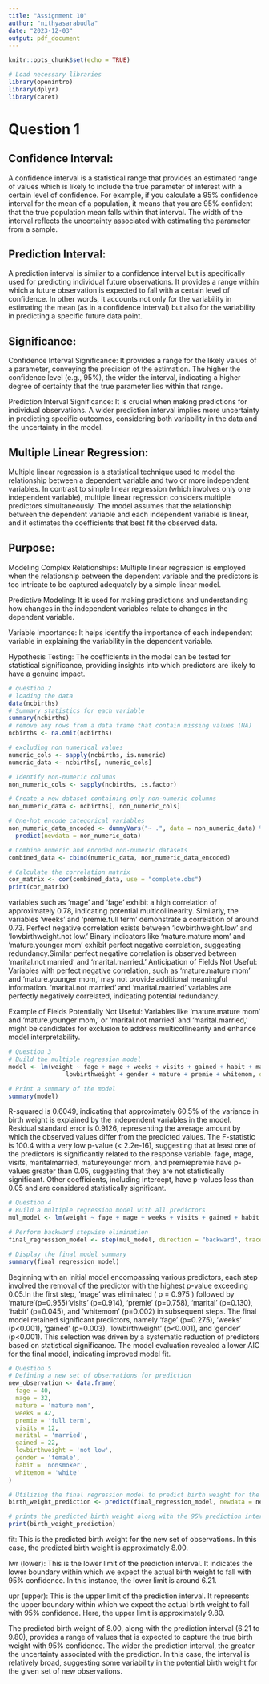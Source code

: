 ```yaml
---
title: "Assignment 10"
author: "nithyasarabudla"
date: "2023-12-03"
output: pdf_document
---
```


```r
knitr::opts_chunk$set(echo = TRUE)
```

```r
# Load necessary libraries
library(openintro)
library(dplyr)
library(caret)
```
# Question 1 

## Confidence Interval:
A confidence interval is a statistical range that provides an estimated range of values which is likely to include the true parameter of interest with a certain level of confidence. For example, if you calculate a 95% confidence interval for the mean of a population, it means that you are 95% confident that the true population mean falls within that interval. The width of the interval reflects the uncertainty associated with estimating the parameter from a sample.

## Prediction Interval:
A prediction interval is similar to a confidence interval but is specifically used for predicting individual future observations. It provides a range within which a future observation is expected to fall with a certain level of confidence. In other words, it accounts not only for the variability in estimating the mean (as in a confidence interval) but also for the variability in predicting a specific future data point.

## Significance:

Confidence Interval Significance: It provides a range for the likely values of a parameter, conveying the precision of the estimation. The higher the confidence level (e.g., 95%), the wider the interval, indicating a higher degree of certainty that the true parameter lies within that range.

Prediction Interval Significance: It is crucial when making predictions for individual observations. A wider prediction interval implies more uncertainty in predicting specific outcomes, considering both variability in the data and the uncertainty in the model.

## Multiple Linear Regression:
Multiple linear regression is a statistical technique used to model the relationship between a dependent variable and two or more independent variables. In contrast to simple linear regression (which involves only one independent variable), multiple linear regression considers multiple predictors simultaneously. The model assumes that the relationship between the dependent variable and each independent variable is linear, and it estimates the coefficients that best fit the observed data.

## Purpose:
Modeling Complex Relationships: Multiple linear regression is employed when the relationship between the dependent variable and the predictors is too intricate to be captured adequately by a simple linear model.

Predictive Modeling: It is used for making predictions and understanding how changes in the independent variables relate to changes in the dependent variable.

Variable Importance: It helps identify the importance of each independent variable in explaining the variability in the dependent variable.

Hypothesis Testing: The coefficients in the model can be tested for statistical significance, providing insights into which predictors are likely to have a genuine impact.

```r
# question 2
# loading the data 
data(ncbirths)
# Summary statistics for each variable
summary(ncbirths)
# remove any rows from a data frame that contain missing values (NA)
ncbirths <- na.omit(ncbirths)
```


```r
# excluding non numerical values  
numeric_cols <- sapply(ncbirths, is.numeric)
numeric_data <- ncbirths[, numeric_cols]

# Identify non-numeric columns
non_numeric_cols <- sapply(ncbirths, is.factor)

# Create a new dataset containing only non-numeric columns
non_numeric_data <- ncbirths[, non_numeric_cols]

# One-hot encode categorical variables
non_numeric_data_encoded <- dummyVars("~ .", data = non_numeric_data) %>%
  predict(newdata = non_numeric_data)

# Combine numeric and encoded non-numeric datasets
combined_data <- cbind(numeric_data, non_numeric_data_encoded)

# Calculate the correlation matrix
cor_matrix <- cor(combined_data, use = "complete.obs")
print(cor_matrix)

```

variables such as 'mage' and 'fage' exhibit a high correlation of approximately 0.78, indicating potential multicollinearity. Similarly, the variables 'weeks' and 'premie.full term' demonstrate a correlation of around 0.73. Perfect negative correlation exists between 'lowbirthweight.low' and 'lowbirthweight.not low.'
Binary indicators like 'mature.mature mom' and 'mature.younger mom' exhibit perfect negative correlation, suggesting redundancy.Similar perfect negative correlation is observed between 'marital.not married' and 'marital.married.'
Anticipation of Fields Not Useful:
Variables with perfect negative correlation, such as 'mature.mature mom' and 'mature.younger mom,' may not provide additional meaningful information.
'marital.not married' and 'marital.married' variables are perfectly negatively correlated, indicating potential redundancy.

Example of Fields Potentially Not Useful:
Variables like 'mature.mature mom' and 'mature.younger mom,' or 'marital.not married' and 'marital.married,' might be candidates for exclusion to address multicollinearity and enhance model interpretability.

```r
# Question 3 
# Build the multiple regression model
model <- lm(weight ~ fage + mage + weeks + visits + gained + habit + marital + 
                lowbirthweight + gender + mature + premie + whitemom, data = ncbirths)

# Print a summary of the model
summary(model)
```

R-squared is 0.6049, indicating that approximately 60.5% of the variance in birth weight is explained by the independent variables in the model.
Residual standard error is 0.9126, representing the average amount by which the observed values differ from the predicted values.
The F-statistic is 100.4 with a very low p-value (< 2.2e-16), suggesting that at least one of the predictors is significantly related to the response variable.
fage, mage, visits, maritalmarried, matureyounger mom, and premiepremie have p-values greater than 0.05, suggesting that they are not statistically significant.
Other coefficients, including intercept, have p-values less than 0.05 and are considered statistically significant.


```r
# Question 4 
# Build a multiple regression model with all predictors
mul_model <- lm(weight ~ fage + mage + weeks + visits + gained + habit + marital + lowbirthweight + gender + mature + premie + whitemom, data = ncbirths)

# Perform backward stepwise elimination
final_regression_model <- step(mul_model, direction = "backward", trace = 2)

# Display the final model summary
summary(final_regression_model)
```

Beginning with an initial model encompassing various predictors, each step involved the removal of the predictor with the highest p-value exceeding 0.05.In the first step, 'mage' was eliminated ( p = 0.975 )  followed by 'mature'(p=0.955)'visits' (p=0.914), 'premie' (p=0.758), 'marital' (p=0.130), 'habit' (p=0.045), and 'whitemom' (p=0.002) in subsequent steps. The final model retained significant predictors, namely 'fage' (p=0.275), 'weeks' (p<0.001), 'gained' (p=0.003), 'lowbirthweight' (p<0.001), and 'gender' (p<0.001). This selection was driven by a systematic reduction of predictors based on statistical significance. The model evaluation revealed a lower AIC for the final model, indicating improved model fit.

```r
# Question 5 
# Defining a new set of observations for prediction
new_observation <- data.frame(
  fage = 40,
  mage = 32,
  mature = 'mature mom',
  weeks = 42,
  premie = 'full term',
  visits = 12,
  marital = 'married',
  gained = 22,
  lowbirthweight = 'not low',
  gender = 'female',
  habit = 'nonsmoker',
  whitemom = 'white'
)

# Utilizing the final regression model to predict birth weight for the new observations with a prediction interval
birth_weight_prediction <- predict(final_regression_model, newdata = new_observation, interval = 'prediction')

# prints the predicted birth weight along with the 95% prediction interval for the new set of observations.
print(birth_weight_prediction)

```
fit: This is the predicted birth weight for the new set of observations. In this case, the predicted birth weight is approximately 8.00.

lwr (lower): This is the lower limit of the prediction interval. It indicates the lower boundary within which we expect the actual birth weight to fall with 95% confidence. In this instance, the lower limit is around 6.21.

upr (upper): This is the upper limit of the prediction interval. It represents the upper boundary within which we expect the actual birth weight to fall with 95% confidence. Here, the upper limit is approximately 9.80.

The predicted birth weight of 8.00, along with the prediction interval (6.21 to 9.80), provides a range of values that is expected to capture the true birth weight with 95% confidence. The wider the prediction interval, the greater the uncertainty associated with the prediction. In this case, the interval is relatively broad, suggesting some variability in the potential birth weight for the given set of new observations. 
